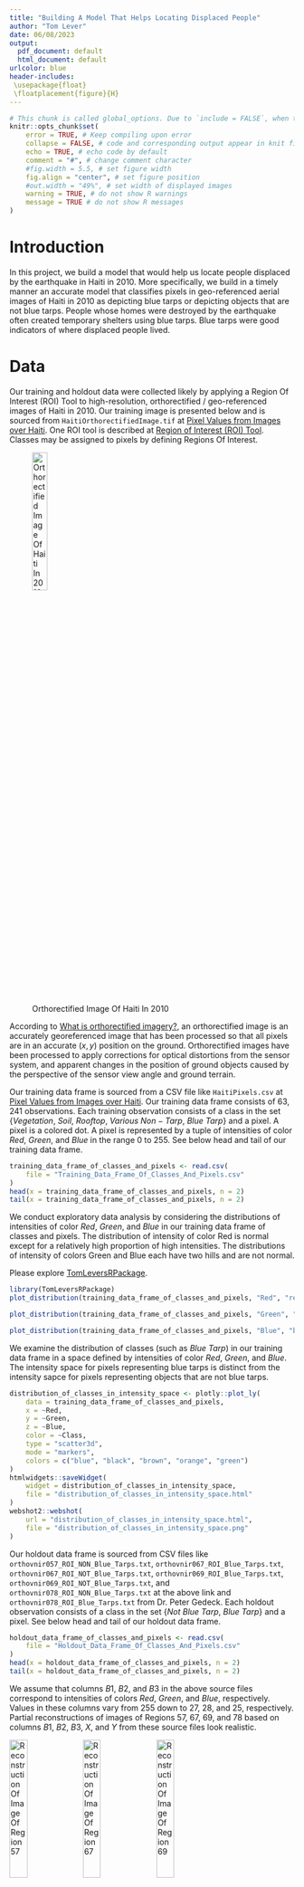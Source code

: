 ```yaml
---
title: "Building A Model That Helps Locating Displaced People"
author: "Tom Lever"
date: 06/08/2023
output:
  pdf_document: default
  html_document: default
urlcolor: blue
header-includes:
 \usepackage{float}
 \floatplacement{figure}{H}
---
```


<!--- Below are global settings for knitr. You can override any of them by adding the changes to individual chunks --->
```r
# This chunk is called global_options. Due to `include = FALSE`, when the document is rendered, the chunk will be executed, but the results and code will not be included in the rendered document
knitr::opts_chunk$set(
    error = TRUE, # Keep compiling upon error
    collapse = FALSE, # code and corresponding output appear in knit file in separate blocks
    echo = TRUE, # echo code by default
    comment = "#", # change comment character
    #fig.width = 5.5, # set figure width
    fig.align = "center", # set figure position
    #out.width = "49%", # set width of displayed images
    warning = TRUE, # do not show R warnings
    message = TRUE # do not show R messages
)
```

# Introduction

In this project, we build a model that would help us locate people displaced by the earthquake in Haiti in $2010$. More specifically, we build in a timely manner an accurate model that classifies pixels in geo-referenced aerial images of Haiti in $2010$ as depicting blue tarps or depicting objects that are not blue tarps. People whose homes were destroyed by the earthquake often created temporary shelters using blue tarps. Blue tarps were good indicators of where displaced people lived.

# Data

Our training and holdout data were collected likely by applying a Region Of Interest (ROI) Tool to high-resolution, orthorectified / geo-referenced images of Haiti in 2010. Our training image is presented below and is sourced from `HaitiOrthorectifiedImage.tif` at [Pixel Values from Images over Haiti](https://www.kaggle.com/datasets/billbasener/pixel-values-from-images-over-haiti?datasetId=1899167). One ROI tool is described at [Region of Interest (ROI) Tool](https://www.l3harrisgeospatial.com/docs/regionofinteresttool.html). Classes may be assigned to pixels by defining Regions Of Interest.

![Orthorectified Image Of Haiti In 2010](Screenshot_Of_Orthorectified_Image_Of_Haiti_In_2010.png){#id .class height=25%}

According to [What is orthorectified imagery?](https://www.esri.com/about/newsroom/insider/what-is-orthorectified-imagery/), an orthorectified image is an accurately georeferenced image that has been processed so that all pixels are in an accurate $(x, y)$ position on the ground. Orthorectified images have been processed to apply corrections for optical distortions from the sensor system, and apparent changes in the position of ground objects caused by the perspective of the sensor view angle and ground terrain.

Our training data frame is sourced from a CSV file like `HaitiPixels.csv` at [Pixel Values from Images over Haiti](https://www.kaggle.com/datasets/billbasener/pixel-values-from-images-over-haiti?datasetId=1899167). Our training data frame consists of $63,241$ observations. Each training observation consists of a class in the set $\{Vegetation, \ Soil, \ Rooftop, \ Various \ Non-Tarp, \ Blue \ Tarp\}$ and a pixel. A pixel is a colored dot. A pixel is represented by a tuple of intensities of color $Red$, $Green$, and $Blue$ in the range $0$ to $255$. See below head and tail of our training data frame.

```r
training_data_frame_of_classes_and_pixels <- read.csv(
    file = "Training_Data_Frame_Of_Classes_And_Pixels.csv"
)
head(x = training_data_frame_of_classes_and_pixels, n = 2)
tail(x = training_data_frame_of_classes_and_pixels, n = 2)
```

We conduct exploratory data analysis by considering the distributions of intensities of color $Red$, $Green$, and $Blue$ in our training data frame of classes and pixels. The distribution of intensity of color Red is normal except for a relatively high proportion of high intensities. The distributions of intensity of colors Green and Blue each have two hills and are not normal.

Please explore [TomLeversRPackage](https://github.com/tslever/Tom_Levers_Public_Git_Repository/tree/main/R/TomLeversRPackage).

```r
library(TomLeversRPackage)
plot_distribution(training_data_frame_of_classes_and_pixels, "Red", "red")
```

```r
plot_distribution(training_data_frame_of_classes_and_pixels, "Green", "green")
```

```r
plot_distribution(training_data_frame_of_classes_and_pixels, "Blue", "blue")
```

We examine the distribution of classes (such as $Blue \ Tarp$) in our training data frame in a space defined by intensities of color $Red$, $Green$, and $Blue$. The intensity space for pixels representing blue tarps is distinct from the intensity sapce for pixels representing objects that are not blue tarps.

```r
distribution_of_classes_in_intensity_space <- plotly::plot_ly(
    data = training_data_frame_of_classes_and_pixels,
    x = ~Red,
    y = ~Green,
    z = ~Blue,
    color = ~Class,
    type = "scatter3d",
    mode = "markers",
    colors = c("blue", "black", "brown", "orange", "green")
)
htmlwidgets::saveWidget(
    widget = distribution_of_classes_in_intensity_space,
    file = "distribution_of_classes_in_intensity_space.html"
)
webshot2::webshot(
    url = "distribution_of_classes_in_intensity_space.html",
    file = "distribution_of_classes_in_intensity_space.png"
)
```

Our holdout data frame is sourced from CSV files like `orthovnir057_ROI_NON_Blue_Tarps.txt`, `orthovnir067_ROI_Blue_Tarps.txt`, `orthovnir067_ROI_NOT_Blue_Tarps.txt`, `orthovnir069_ROI_Blue_Tarps.txt`, `orthovnir069_ROI_NOT_Blue_Tarps.txt`, and `orthovnir078_ROI_NON_Blue_Tarps.txt` at the above link and `orthovnir078_ROI_Blue_Tarps.txt` from Dr. Peter Gedeck. Each holdout observation consists of a class in the set $\{Not \ Blue \ Tarp, \ Blue \ Tarp\}$ and a pixel. See below head and tail of our holdout data frame.

```r
holdout_data_frame_of_classes_and_pixels <- read.csv(
    file = "Holdout_Data_Frame_Of_Classes_And_Pixels.csv"
)
head(x = holdout_data_frame_of_classes_and_pixels, n = 2)
tail(x = holdout_data_frame_of_classes_and_pixels, n = 2)
```

We assume that columns $B1$, $B2$, and $B3$ in the above source files correspond to intensities of colors $Red$, $Green$, and $Blue$, respectively. Values in these columns vary from $255$ down to $27$, $28$, and $25$, respectively. Partial reconstructions of images of Regions 57, 67, 69, and 78 based on columns $B1$, $B2$, $B3$, $X$, and $Y$ from these source files look realistic.

![Reconstruction Of Image Of Region 57](./Holdout_Data/Region_57.png){#id .class height=25%}
![Reconstruction Of Image Of Region 67](./Holdout_Data/Region_67.png){#id .class height=25%}
![Reconstruction Of Image Of Region 69](./Holdout_Data/Region_69.png){#id .class height=25%}
![Reconstruction Of Image Of Region 78](./Holdout_Data/Region_78.png){#id .class height=25%}

We conduct exploratory data analysis by considering the distributions of intensities of color $Red$, $Green$, and $Blue$ in our holdout data frame of classes and pixels. The distributions of intensity of colors $Red$, $Green$ and $Blue$ are roughly normal and broad except for long right tails and relatively high proportions of high intensities.

```r
number_of_training_observations <- nrow(training_data_frame_of_classes_and_pixels)
number_of_holdout_observations <- nrow(holdout_data_frame_of_classes_and_pixels)
vector_of_random_indices <- sample(
    x = 1:number_of_holdout_observations,
    size = number_of_training_observations
)
slice_of_holdout_data_frame <- holdout_data_frame_of_classes_and_pixels[vector_of_random_indices, ]
plot_distribution(slice_of_holdout_data_frame, "Red", "red")
```

```r
plot_distribution(slice_of_holdout_data_frame, "Green", "green")
```

```r
plot_distribution(slice_of_holdout_data_frame, "Blue", "blue")
```

We examine the distribution of classes (such as $Blue \ Tarp$) in our holdout data frame in a space defined by intensities of color $Red$, $Green$, and $Blue$. The intensity space for pixels representing blue tarps is distinct from the intensity sapce for pixels representing objects that are not blue tarps.

```r
distribution_of_classes_in_intensity_space <- plotly::plot_ly(
    data = slice_of_holdout_data_frame,
    x = ~Red,
    y = ~Green,
    z = ~Blue,
    color = ~Class,
    type = "scatter3d",
    mode = "markers",
    colors = c("blue", "black", "brown", "orange", "green")
)
htmlwidgets::saveWidget(
    widget = distribution_of_classes_in_intensity_space,
    file = "distribution_of_classes_in_intensity_space.html"
)
webshot2::webshot(
    url = "distribution_of_classes_in_intensity_space.html",
    file = "distribution_of_classes_in_intensity_space.png"
)
```

The proportion of training observations that correspond to blue tarps is about $25$ times the proportion of holdout observations that correspond to blue tarps.

```r
number_of_training_observations_corresponding_to_blue_tarps <- log(nrow(
    training_data_frame_of_classes_and_pixels[
        training_data_frame_of_classes_and_pixels$Class == "Blue Tarp",
    ]
))
number_of_holdout_observations_corresponding_to_blue_tarps <- log(nrow(
    holdout_data_frame_of_classes_and_pixels[
        holdout_data_frame_of_classes_and_pixels$Class == "Blue Tarp",
    ]
))
proportion_of_training_observations_that_correspond_to_blue_tarps <- 
    number_of_training_observations_corresponding_to_blue_tarps /
    number_of_training_observations
proportion_of_holdout_observations_that_correspond_to_blue_tarps <-
    number_of_holdout_observations_corresponding_to_blue_tarps /
    number_of_holdout_observations
proportion_of_training_observations_that_correspond_to_blue_tarps /
    proportion_of_holdout_observations_that_correspond_to_blue_tarps
```

# Methods

## Choosing A Binary Classifier

Since the intensity space for pixels representing blue tarps is distinct from the intensity space for pixels representing objects that are not blue tarps, we consider our optimal model to be a binary classifier that classifies pixels as depicting blue tarps or depicting objects that are not blue tarps. We may ignore non-binary classifiers that predict probabilities for all classes and may be used to locate pixels that more likely depict blue tarps than objects that are not blue tarps.

## Choosing A Performance Metric

A threshold is a probability. A model classifies a pixel as representing a blue tarp if the probability that the pixel represents a blue tarp that the model predicts is greater than the threshold. False Positive Rate (FPR) is the ratio of false positives to actual negatives. Precision / Positive Predictive Value (PPV) is the ratio of true positives to predicted positives. Recall / True Positive Rate (TPR) is the ratio of true positives to actual positives. An F1 measure is the harmonic mean of PPV and TPR. A decimal of true positives is the ratio of number of true positives to total number of predictions. All of these quantities lie between $0$ and $1$.

Receiver Operator Characteristic (ROC) graphs are graphs of TPR Vs. FPR for different thresholds. According to [ROC and AUC, Clearly Explained!](https://www.youtube.com/watch?v=4jRBRDbJemM), the Area Under The Curve (AUC) of an ROC graph "makes it easy to compare one ROC curve to another" and to compare one binary classifier to another. If the AUC for one ROC curve is greater than the AUC for another ROC curve, the binary classifier with the former ROC curve is better than the binary classifier with the latter ROC curve. A given model's threshold may be tuned so that its FPR is close to $0$ and its TPR is close to $1$. We may consider maximizing ROC AUC among binary classifiers and tuning a binary classifier's thresholds to minimize the distance between the corresponding point (FPR, TPR) and (0, 1).

"People often replace the False Positive Rate with Precision... If there were lots of samples that were not [Blue Tarps] relative to the number of [Blue Tarp] samples, then Precision might be more useful than the False Positive Rate. This is because Precision does not include the number of True Negatives in its calculation, and is not effected by the imbalance. In practice, this sort of imbalance occurs when studying a rare [occurrence]. In this case, the study will contain many more [pixels not corresponding to blue tarps than corresponding to blue tarps]. We may consider maximizing PR AUC among binary classifiers and tuning a binary classifier's thresholds to minimize the distance between the corresponding point (TPR, PR) and (1, 1).

According to [Category graph: Precision-Recall vs. Threshold](https://www.ibm.com/docs/en/contentclassificatio/8.8?topic=analysis-category-graph-precision-recall-vs-threshold), "The ideal threshold setting is the highest possible recall and precision rate. This goal is not always achievable, because the higher the recall rate, the lower the precision rate, and vice versa. Setting the most appropriate threshold for a category is a trade-off between these two rates."

According to [Optimal Thresholding of Classifiers to Maximize F1 Measure](https://www.ncbi.nlm.nih.gov/pmc/articles/PMC4442797/), "The [balanced] harmonic mean of precision and recall, the F1 measure is widely used to evaluate the success of a binary classifier when one class is rare." According to [The truth of the F-measure](chrome-extension://efaidnbmnnnibpcajpcglclefindmkaj/https://www.cs.odu.edu/~mukka/cs795sum11dm/Lecturenotes/Day3/F-measure-YS-26Oct07.pdf), "the F-measure was first introduced to evaluation tasks of information extraction technology at the Fourth Message Understanding Conference (MUC-4) in 1992."

The average of two ratios (e.g., precision and recall) is the balanced harmonic mean of those two ratios. According to [Harmonic mean](https://en.wikipedia.org/wiki/Harmonic_mean), "For instance, if a vehicle travels a certain distance $d$ outbound at a speed $s_1$ (e.g., $60 \ km/h$) and returns the distance at a speed $s_2$ (e.g., $20 \ km/h$), then its average speed is the harmonic mean of $s_1$ and $s_2$ ($30 \ km/h$), not the arithmetic mean ($40 \ km/h$). The total travel time is the same as if it had traveled the whole distance at that average speed. This can be proven as follows:
$$Average \ speed \ for \ the \ entire \ journey = \frac{Total \ distance \ traveled}{Sum \ of \ time \ for \ each \ segment} = \frac{D}{T} = \frac{D}{t_1 + t_2} = \frac{2d}{\frac{d}{s_1} + \frac{d}{s_2}} = \frac{2}{\frac{1}{s_1} + \frac{1}{s_2}}$$

"[I]f each sub-trip covers the same distance, then the average speed is the [balanced] harmonic mean of [each] sub-trip speed." If one sub-trip covers a greater distance than the other sub-trip, "then a weighted harmonic mean is needed." To return to the F1 measure, if each of precision and recall has the same weight, then the F1 measure is the balanced harmonic mean of each of precision and recall. This balanced harmonic mean is
$$F1 = \frac{2}{\frac{1}{P} + \frac{1}{R}}$$

If recall has more weight than precision, then a weighted harmonic mean is needed. This weighted harmonic mean is
$$F_{w_P, \ w_R} = \frac{w_P + w_R}{\frac{w_P}{P} + \frac{w_R}{R}}$$
When searching for our optimal binary classifier, we choose as our optimal binary classifier the binary classifier with the highest F1 measure and $F_{w_P = 1, \ w_R = 1}$.

Regarding the weight of PPV and the weight of TPR, we prioritize TPR at least as much as PPV. We prioritize identifying as many pixels corresponding to blue tarps correctly as possible at least as much as having predictions that pixels correspond to blue tarps be correct. As we move toward providing resources for refugees, we may wish to prioritize identifying as many pixels corresponding to blue tarps as possible more than having predictions that pixels correspond to blue tarps be correct.

## Data Frame For Modeling

In order to build binary classifiers, we create a composite data frame of our training data frame and our holdout data frame; substitute a column of classes for a column of indicators of whether of not a pixel depicts a blue tarp; add columns corresponding to normalized intensities and intensities normalized after transforming by the natural logarithm, the square root, the square, and interactions; and divide the composite data frame into training and holdout data frames again. We normalize as opposed to standardize intensities given that distributions of intensity are not normal. We shuffle the rows in our training and holdout data frames.

```r
training_data_frame_of_indicators_and_pixels <- NULL
should_generate_training_and_holdout_data_frames_of_indicators_and_pixels <- FALSE
if (should_generate_training_and_holdout_data_frames_of_indicators_and_pixels) {
    composite_data_frame_of_classes_and_pixels <- rbind(
        training_data_frame_of_classes_and_pixels,
        holdout_data_frame_of_classes_and_pixels
    )
    number_of_training_and_holdout_observations <-
        nrow(composite_data_frame_of_classes_and_pixels)
    column_of_indicators <- rep(0, number_of_training_and_holdout_observations)
    condition <- composite_data_frame_of_classes_and_pixels$Class == "Blue Tarp"
    column_of_indicators[condition] <- 1
    factor_of_indicators <- factor(column_of_indicators)
    composite_data_frame_of_indicators_and_pixels <- data.frame(
        Indicator = factor_of_indicators,
        Normalized_Red = normalize_vector(composite_data_frame_of_classes_and_pixels[, "Red"]),
        Normalized_Green = normalize_vector(composite_data_frame_of_classes_and_pixels[, "Green"]),
        Normalized_Blue = normalize_vector(composite_data_frame_of_classes_and_pixels[, "Blue"]),
        Normalized_Natural_Logarithm_Of_Red =
            normalize_vector(log(composite_data_frame_of_classes_and_pixels[, "Red"])),
        Normalized_Natural_Logarithm_Of_Green =
            normalize_vector(log(composite_data_frame_of_classes_and_pixels[, "Green"])),
        Normalized_Natural_Logarithm_Of_Blue =
            normalize_vector(log(composite_data_frame_of_classes_and_pixels[, "Blue"])),
        Normalized_Square_Root_Of_Red =
            normalize_vector(sqrt(composite_data_frame_of_classes_and_pixels[, "Red"])),
        Normalized_Square_Root_Of_Green =
            normalize_vector(sqrt(composite_data_frame_of_classes_and_pixels[, "Green"])),
        Normalized_Square_Root_Of_Blue =
            normalize_vector(sqrt(composite_data_frame_of_classes_and_pixels[, "Blue"])),
        Normalized_Square_Of_Red =
            normalize_vector(I(composite_data_frame_of_classes_and_pixels[, "Red"]^2)),
        Normalized_Square_Of_Green =
            normalize_vector(I(composite_data_frame_of_classes_and_pixels[, "Green"]^2)),
        Normalized_Square_Of_Blue =
            normalize_vector(I(composite_data_frame_of_classes_and_pixels[, "Blue"]^2)),
        Normalized_Interaction_Of_Red_And_Green = normalize_vector(
            as.numeric(
                interaction(
                    composite_data_frame_of_classes_and_pixels$Red,
                    composite_data_frame_of_classes_and_pixels$Green
                )
            )
        ),
        Normalized_Interaction_Of_Red_And_Blue = normalize_vector(
            as.numeric(
                interaction(
                    composite_data_frame_of_classes_and_pixels$Red,
                    composite_data_frame_of_classes_and_pixels$Blue
                )
            )
        ),
        Normalized_Interaction_Of_Green_And_Blue = normalize_vector(
            as.numeric(
                interaction(
                    composite_data_frame_of_classes_and_pixels$Green,
                    composite_data_frame_of_classes_and_pixels$Blue
                )
            )
        )
    )
    training_data_frame_of_indicators_and_pixels <- 
        composite_data_frame_of_indicators_and_pixels[1:number_of_training_observations, ]
    holdout_data_frame_of_indicators_and_pixels <-
        composite_data_frame_of_indicators_and_pixels[
            (number_of_training_observations + 1):
            number_of_training_and_holdout_observations,
        ]
    set.seed(1)
    vector_of_random_indices <- sample(1:number_of_training_observations)
    training_data_frame_of_indicators_and_pixels <-
        training_data_frame_of_indicators_and_pixels[vector_of_random_indices, ]
    set.seed(1)
    vector_of_random_indices <- sample(1:number_of_holdout_observations)
    holdout_data_frame_of_indicators_and_pixels <-
        holdout_data_frame_of_indicators_and_pixels[vector_of_random_indices, ]
    write.csv(
        training_data_frame_of_indicators_and_pixels,
        "Training_Data_Frame_Of_Indicators_And_Pixels.csv",
        row.names = FALSE
    )
    write.csv(
        holdout_data_frame_of_indicators_and_pixels,
        "Holdout_Data_Frame_Of_Indicators_And_Pixels.csv",
        row.names = FALSE
    )
} else {
    training_data_frame_of_indicators_and_pixels <-
        read.csv("Training_Data_Frame_Of_Indicators_And_Pixels.csv", header = TRUE)
    training_data_frame_of_indicators_and_pixels$Indicator <-
        factor(training_data_frame_of_indicators_and_pixels$Indicator)
    holdout_data_frame_of_indicators_and_pixels <-
        read.csv("Holdout_Data_Frame_Of_Indicators_And_Pixels.csv", header = TRUE)
    holdout_data_frame_of_indicators_and_pixels$Indicator <-
        factor(holdout_data_frame_of_indicators_and_pixels$Indicator)
}
t(training_data_frame_of_indicators_and_pixels[1, ])
```

## Grid Search

### Dimensions

#### First Dimension: Type Of Classifier

We conduct a grid search for an optimal binary classifier according to the $F1 measure$. The primary dimension of our grid is type of classifier. We compare Logistic Regression (LR), Logistic Ridge Regression (LRR), Linear Discriminant Analysis (LDA), Quadratic Discriminant Analysis (QDA), K Nearest Neighbors (KNN), Random Forest (RF), and Support-Vector Machine (SVM) classifiers. Generally speaking, LR, LRR, LDA, and QDA classifiers are relatively inflexible with high bias and low variance; KNN, RF, and SVM classifiers are relatively flexible with low bias and high variance. KNN classifiers may be flexible when $K$ is approximately $1$ or inflexible as $K$ approaches the number of observations in our training data set $n$.

#### Second Dimension: Set Of Predictive Terms

The secondary dimension of our grid is the set of predictive terms. We consider classifiers with the terms in the above output other than $Indicator$. Per University Of Virginia courses Linear Models For Data Science and Introduction To Statistical Learning, these predictive terms involve common transformations of predictors.

#### Third Dimension: Value Of Primary Hyperparameter

The third dimension of our grid is value of primary hyperparameter. For LRR classifiers, the primary hyperparameter is $\lambda$. LRR classifiers are penalized for inclusion of predictive terms proportionally to $\lambda$; setting $\lambda$ to be greater than $0$ may decrease the variance and increase the performance of LRR classifiers.

For KNN classifiers, the primary hyperparameter is $K$. The class of a test observation depends on determining the classes of the $K$ nearest neighboring observations in the training data set. A KNN classifier with $K = 1$ is relatively flexible with low bias and high variance; such a model may overfit the training data and identify patterns with performance that is less than ideal. A KNN classifier with $K = n$ predicts that all observations have one class and has high bias and low variance. A KNN classifier with $1 < K < n$ may perform best.

For RF classifiers, the primary hyperparameter is $mtry$, the number of variables randomly sampled as candidates at each split / fraction of features available at each split. According to Dr. Bill Basener, "by selecting only some of the features for each split, we make our trees to be different from each other. We're creating more variety among our trees and are decorrelating the trees... [mtry] is probably the most important parameter... for a random forest. And the way this works: A lower fraction creates more decorrelation among the trees. So the trees are more different. But it also creates lower accuracy in the individual trees because they don't have as many parameters to select from for their classification. And so there's a bit of a tradeoff there."

For SVM classifiers, the primary hyperparameter is cost $C$. According to *An Introduction to Statistical Learning$ (James et al. 2023), "Cost $C$ is a nonnegative tuning parameter... $C$ determines the number of severity of the violations to the margin (and to the hyperplane) that we will tolerate. We can think of $C$ as a budget for the amount that the margin can be violated by the $n$ observations. If $C = 0$ then there is no budget for violations to the margin... For $C > 0$ no more than $C$ observations can be on the wrong side of the hyperplane... As the budget $C$ increases, we become more tolerant of violations to the margin, and so the margin will widen. Conversely, as $C$ decreases, we become less tolerant of violations to the margin and so the margin narrows...

$C$ controls the bias-variance trade-off of a support-vector [machine]. When $C$ is small, we seek narrow margins that are rarely violated; this amounts to a classifier that is highly fit to the data, which may have low bias but high variance. On the other hand, when $C$ is larger, the margin is wide and we allow more violations to it; this amounts to fitting the data less hard and obtaining a classifier that is potentially more biased but may have lower variance...

When the tuning parameter $C$ is large, then the margin is wide, many observations violate the margin, and so there are many support vectors. In this case, many observations are involved in determining the hyperplane. This classifier has low variance (since many observations are support vectors) but potentially high bias. In contrast, if $C$ is small, then there will be fewer support vectors and hence the resulting classifier will have low bias but high variance...

When $C$ is large, then there is a high tolerance for observations being on the wrong side of the margin, and so the margin will be large. As $C$ decreases, the tolerance for observations being on the wrong side of the margin decreases, and the margin narrows."

#### Fourth Dimension: Value Of Secondary Hyperparameter

The fourth dimension of our grid is value of secondary hyperparameter. For RF classifiers, the secondary hyperparameter is $ntree$, the number of trees that we want to create. According to Dr. Basener, "And what is the effect of this parameter? So the more trees [you] have the more accuracy you get, but up to a point. Typically, you'll get a lot of increase when you go from $1$ to $2$ to $10$ or $20$ trees, and then you'll increase more up to $100$. But at some point, increasing doesn't give you any more accuracy. So that may be at $500$ that you don't want to create any more trees, or $2000$ you have enough trees. It depends a lot of how complicated of a decision you need to make, how complicated your space is, how many features you have, how much data you have." According to Dr. Gedeck, "a good rule of thumb is that usually from $100$ trees onward, not much happens."

For SVM classifiers, the secondary hyperparameter is degree $d$ for classifiers with polynomial kernels and $\gamma$ for classifiers with radial kernels. According to *An Introduction to Statistical Learning*, "It can be shown that... The linear support vector classifier can be represented as
$$f(x) = \beta_0 + \sum_{i = 1}^n \left[\alpha_i \langle x, x_i\rangle\right]$$
where there are $n$ parameters $\alpha_i$, one per training observation."

According to Dr. Basener, "we can take this hold framework and instead of using the inner product there, we can replace that by what's called a kernel. And so it's a way of measuring distance between two points: between $x$, a new observation, and each $x_i$ in our training set. And so we can use what's called the linear kernel
$$K\left(x_i, x_{i'}\right) = \sum_{j = 1}^p \left[x_{ij} x_{i'j}\right]$$
, which is [the inner product in] the linear support vector classifier. We can use a polynomial kernel of degree [d]
$$K\left(x_i, x_{i'}\right) = \left(1 + \sum_{j = 1}^p \left[x_{ij} x_{i'j}\right]\right)^d$$
So all we're doing is replacing th[e inner product] with one of these functions here. So [there's] a polynomial kernel of degree $d$ or what's called a radial kernel
$$K\left(x_i, x_{i'}\right) = \exp\left\{-\gamma \sum_{j = 1}^p \left[\left(x_{ij} - x_{i'j}\right)^2\right]\right\}$$
And this is a common kernel to use. It's also called a radial basis function... So this is an exponential. Let's think about this function. There's an exponential of [a scaled] distance between the two points squared. So this is going to give some sort of bell-shaped curve and that $\gamma$ tells us how quickly that bell-shaped curve drops off."

#### Fifth Dimension: Value Of Threshold

The fifth dimension of our grid is value of threshold. Varying the threshold according to which a classifier classifies an observations as corresponding to a blue tarp or not will result in different numbers of false negatives, false positives, true negatives, and true positives and different F1 measures. We seek to maximize F1 measure.

### Cross Validation

According to *An Introduction to Statistical Learning (Second Edition)* by James et al., for models with categorical responses such as binary classifiers, "$k$-fold cross validation involves randomly dividing a set of observations into $k$ groups, or folds, of approximately equal size. The first fold is treated as a validation set, and the method is fit on the remaining $k - 1$ folds." A performance metric like F1 measure is "computed on the observations in the held-out fold. This procedure is repeated $k$ times; each time, a different group of observations is treated as a validation set. This process results in $k$ estimates of the" performance metric, $F_1, F_2, ..., F_k$. "The $k$-fold cross validation estimate is computed by averaging these values".

"[W]e are interested only in the location of the [maximum] point in the estimated test [F1 measure] curve. This is because we might be performing cross-validation on a number of statistical learning methods, or on a single method using different [hyperparameters], in order to identify the method that results in the [highest F1 measure. D]espite the fact that they sometimes [misestimate] the true test [F1 measure, most] of the CV curves [of F1 measure vs. threshold] come close to identifying the correct [threshold] corresponding to the [highest F1 measure]."

"[T]here is some variability in the CV estimates as a result of the variability in how the observations are divided into ten folds. But this variability is typically much lower than the variability in the test [F1 measures] that result from the validation set approach."

As described below, we apply cross validation to averaging performance metrics and choosing $\lambda$ for LRR classifiers, $K$ for KNN classifiers, and $C$ and $\gamma$ for SVM classifiers. We apply cross validation to averaging performance metrics using `rsample::vfold_cv`. We use `vfold_cv` by passing `vfold_cv` our training data frame of indicators and pixels, and specifications of numbers of partitions of the data set and times to repeat $v$-fold partitioning. We apply cross validation to choosing $\lambda$, $K$, and $C$ and $\gamma$ using `caret::train` by passing `train` a `caret::trainControl` constructed with `method = "cv"`.

### Bidirectional Selection

To search for an optimal LR classifier, we perform bidirectional selection. For each formula, we perform $10$-fold cross validation. For each fold, we record $100$ thresholds and corresponding performance metrics including F1 measure. For each formula, we record $100$ thresholds and corresponding average performance metrics. For each formula, we find the maximum average F1 measure. For each formula, we choose the threshold that yields the highest maximum average F1 measure. We choose the LR classifier with the formula and threshold with the highest maximum average F1 measure. For our optimal LR classifier with optimal formula and optimal threshold, we provide a plot of Average Performance Metrics Vs. Threshold, a Precision-Recall Curve, an ROC curve, and a data frame of optimal performance metrics.

To describe bidirectional selection in detail, we determine the maximum average F1 measure for LR classifiers with formula $Indicator \sim normalize(Red)$. Similarly, we calculate the maximum average F1 measure for LR classifiers with formula $Indicator \sim normalize(Green), Indicator \sim normalize(Blue), ..., Indicator \sim normalize\left(Green : Blue\right)$. The classifiers with formula $Indicator \sim normalize(Blue^2)$ have the highest maximum average F1 measure of $0.446$. We consider the maximum average F1 measures for LR classifiers with formulas $Indicator \sim normalize(Blue^2) + normalize(Red), ..., Indicator \sim normalize(Blue^2) + normalize(Green : Blue)$. The classifiers with formula $Indicator \sim normalize(Blue^2) + normalize(Red^2)$ have the highest maximum average F1 measure of $0.912$. Since we have already considered the maximum average F1 measures for classifiers with formulas $Indicator \sim normalize(Red^2)$ and $Indicator \sim normalize(Blue^2)$, we do not drop the other predictor and do not consider the F1 measures of these classifiers. We consider the maximum average F1 measures for classifiers with formulas $Indicator \sim normalize(Blue^2) + normalize(Red^2) + normalize(Red), ..., Indicator \sim normalize(Blue^2) + normalize(Red^2) + normalize(Green:Blue)$. The classifiers with formula $Indicator \sim normalize(Blue^2) + normalize(Red^2) + normalize\left(\sqrt{Blue}\right)$ have the highest maximum average F1 measure of $0.937$. We drop predictor $normalize(Blue^2)$ and consider the maximum average F1 measure for classifiers with formula $Indicator \sim normalize(Red^2) + normalize\left(\sqrt{Blue}\right)$. These classifiers have a maximum average F1 measure of $0.903$. We choose a LR classifier with formula $Indicator \sim normalize(Blue^2) + normalize(Red^2) + normalize\left(\sqrt{Blue}\right)$.

Our optimal LR classifier has formula $Indicator \sim normalize(Blue^2) + normalize(Red^2) + normalize\left(\sqrt{Blue}\right)$. The maximum average F1 measure is $0.937$; the corresponding threshold is $0.25$.

Average accuracy is nearly $1$ for about $95$ percent of thresholds. Average F1 measure is nearly $0.937$ for thresholds between about $0.1$ and about $0.4$. Average PPV increases logarithmically. Average TPR increases linearly from a threshold of about $0.95$ to $0$. A Precision-Recall curve has an AUC of $0.984$. An ROC curve has an AUC of $0.99920$.

```r
# "glm.fit: fitted probabilities numerically 0 or 1" occurs due to predicted
# probabilities of the Logistic Regression binary classifier being close to 0 and 1.
# "collapsing to unique ’x’ values" is an artifact of MESS::auc.
set.seed(1)
summary_of_performance <- summarize_performance_of_cross_validated_classifiers(
    type_of_model = "Logistic Regression",
    formula = Indicator ~ Normalized_Square_Of_Blue + Normalized_Square_Of_Red + Normalized_Square_Root_Of_Blue,
    data_frame = training_data_frame_of_indicators_and_pixels
)
```

```r
summary_of_performance$plot_of_performance_metrics_vs_threshold
```

```r
summary_of_performance$PR_curve
summary_of_performance$ROC_curve
t(summary_of_performance$data_frame_of_optimal_performance_metrics)
data_frame_of_fold_ids_and_maximum_F1_measures_for_Logistic_Regression <- 
    summary_of_performance$data_frame_of_fold_ids_and_maximum_F1_measures
```

To search for an optimal LRR classifier, we perform bidirectional selection as above. Unfortunately, bidirectional selection from predictor $normalize(Blue^2)$ results ultimately classifiers with formula $Indicator ~ normalize(Blue^2) + normalize(Green:Blue) + normalize(\ln(Blue))$ and maximum average F1 measure $0.447$. We conduct an exhaustive search for optimal classifiers with a formula with two predictors; the optimal classifiers have formula $Indicator ~ normalize(\ln(Blue)) + normalize(\sqrt(Red)) + normalize(\ln(Green)) + normalize(\ln(Red))$. We perform bidirectional selection using this formula as a baseline.

For a given formula, before cross validation, we search for one value of hyperparameter $\lambda$. We use `caret::train` to choose $\lambda = 0.000123$ for all of our LRR classifiers. According to the [documentation for `caret::train`](https://www.rdocumentation.org/packages/caret/versions/4.47/topics/train), `caret::train` "sets up a grid of tuning parameters for a number of classification and regression routines, fits each model, and calculates a resampling based performance measure". Our inputs include our formula specifying response and predictive terms, our training data frame of indicators and pixels, the method "glmnet", the metric "F1_measure", a `trainControl` object, and a data frame containing one row for each combination of $\alpha = 0$ and value of $\lambda$ to be evaluated. We construct the `trainControl` object with method "cv" denoting resampling method Cross Validation and summary function `calculate_F1_measure` to compute F1 measures across resamples. $\alpha = 0$ indicates a combination of ridge regression and lasso regression that is effectively ridge regression.

$\lambda$ is a constant that determines the importance of squares of coefficients to the quantity to be minimized when conducting LRR. We may use `glmnet::glmnet` to choose a sequence of values of $lambda$ to be evaluated. According to the [documentation for `glmnet::glmnet`](https://www.rdocumentation.org/packages/glmnet/versions/4.1-7/topics/glmnet), `glmnet` fits "a generalized linear model via penalized maximum likelihood." Our inputs include a matrix of the values of the predictive terms in our data frame of indicators and pixels, a vector of response values, an indication that the generalized linear model is a LR model, and $alpha = 0$.

Unfortunately, `glmnet` chooses a sequence of values of $lambda$ with a minimum of $0.0035$. `caret::train` considers the optimal value of $\lambda$ to be this minimum. We assume that the true optimal value of $lambda$ is less than $0.0035$. We use `glmnet::cv.glmnet` to graph $Misclassification \ Error Vs. ln(\lambda)$ for $-9 < ln(-\lambda) < -8$. Misclassification error is an approximation of F1 measure. Our software fails to provide graphs of Performance Metrics Vs. Threshold and PR and ROC curves for some values of $ln(\lambda)$ less than $-9$. We assume that the optimal value of $\lambda$ is less than $exp(-9) = 0.000123$.

Our optimal LRR classifier has formula $Indicator \sim normalize(\ln(Blue)) + normalize(\sqrt{Red}) + normalize\left(\ln(Green)\right) + normalize(\ln(Red))$. Our optimal value for $\lambda$ is $0.000123$; the maximum average F1 measure is $0.938$; the corresponding threshold is $0.18$.

Average accuracy is nearly $1$ for about $87.5$ percent of thresholds but in general is not quite as good as for our optimal LR classifier. Average F1 measure is nearly $0.938$ for maybe $11$ percent of thresholds; the maximum average F1 measure is slightly higher than that for our optimal LR classifier but about the maximum for far fewer thresholds. Average PPV increases logarithmically. From about a threshold of $0.14$ PPV is greater than that for our optimal LR classifier. Average TPR increases in the manner of $y = sqrt(x)$ from a threshold of about $1$ to $0$. Average TPR is generally less than that for our optimal LR classifier. We prioritize TPR over precision but under F1 measure. A Precision-Recall curve has an AUC of $0.982$. An ROC curve has an AUC of $0.99923$. The PR AUC is less than that for our optimal LR classifier; the ROC AUC is greater than that for our optimal LR classifier.

```r
formula <-
    Indicator ~
        Normalized_Natural_Logarithm_Of_Blue +
        Normalized_Square_Root_Of_Red +
        Normalized_Natural_Logarithm_Of_Green +
        Normalized_Natural_Logarithm_Of_Red
full_model_matrix <-
    model.matrix(object = formula, data = training_data_frame_of_indicators_and_pixels)[, -1]
sequence_of_lambda_values <- exp(seq(-9, -8, length = 100))
set.seed(1)
the_cv.glmnet <- glmnet::cv.glmnet(
    x = full_model_matrix,
    y = training_data_frame_of_indicators_and_pixels$Indicator,
    family = "binomial",
    type.measure = "class",
    alpha = 0,
    lambda = sequence_of_lambda_values
)
data_frame <- data.frame(
    lambda = the_cv.glmnet$lambda,
    misclassification_error_rate = the_cv.glmnet$cvm,
    maximum_misclassification_error_rate = the_cv.glmnet$cvup,
    minimum_misclassification_error_rate = the_cv.glmnet$cvlo
)
library(ggplot2)
the_ggplot <- ggplot(
    data = data_frame,
    mapping = aes(
        x = lambda,
        y = misclassification_error_rate,
        ymin = minimum_misclassification_error_rate,
        ymax = maximum_misclassification_error_rate
    )
) +
    geom_point() +
    scale_x_log10() +
    geom_errorbar() +
   labs(
    x = "lambda",
    y = "Misclassification Error Rate",
    title = "Misclassification Error Rate Vs. lambda"
   ) +
   theme(
    plot.title = element_text(hjust = 0.5, size = 11),
   )
print(the_ggplot)
optimal_lambda <- the_cv.glmnet$lambda.min
optimal_lambda
summary_of_performance <- summarize_performance_of_cross_validated_classifiers(
    type_of_model = "Logistic Ridge Regression",
    formula = formula,
    data_frame = training_data_frame_of_indicators_and_pixels,
    optimal_lambda = optimal_lambda
)
```

```r
summary_of_performance$plot_of_performance_metrics_vs_threshold
```

```r
summary_of_performance$PR_curve
summary_of_performance$ROC_curve
t(summary_of_performance$data_frame_of_optimal_performance_metrics)
```

To search for an optimal LDA classifier, we perform bidirectional selection as above. Our optimal LDA classifier has formula $Indicator \sim normalize(Blue) + normalize(Red^2) + normalize\left(Green^2\right)$. The maximum average F1 measure is $0.891$; the corresponding threshold is $0.69$.

Average accuracy is nearly $1$ for about $25$ percent of thresholds and in general is not quite as good as that for our LR classifier or that for our optimal LRR classifier. Average F1 measure is nearly $0.891$ for maybe $6$ percent of thresholds; the maximum average F1 measure is lower than those for our optimal LR and LRR classifiers. The maximum average F1 measure is about $0.891$ for a smaller proportion of thresholds than the similar proportions of thresholds for our optimal LR and LRR classifiers. Average PPV increases logarithmically from a threshold of about $0$ to our optimal threshold of $0.69$, at which point average PPV jumps up to $1$. From about a threshold of $0.69$ PPV is greater than that for our optimal LR classifier and equal to that for our optimal LRR classifier. For thresholds lower than our optimal threshold of $0.69$ PPV is less than those for our optimal LR and LRR classifiers. Average TPR generally has a similar trend and is less than that for our optimal LR classifier. Average TPR is generally less than that for our optimal LRR classifier for thresholds less than $0.43$ and greater than that for our optimal LRR classifier for thresholds greater than $0.43$. We prioritize TPR over precision but under F1 measure. A Precision-Recall curve has an AUC of $0.904$. An ROC curve has an AUC of $0.949$. These AUC's are less than those for our optimal LR and LRR classifiers.

```r
summary_of_performance <- summarize_performance_of_cross_validated_classifiers(
    type_of_model = "LDA",
    formula = Indicator ~ Normalized_Blue + Normalized_Square_Of_Red + Normalized_Square_Of_Green,
    data_frame = training_data_frame_of_indicators_and_pixels
)
```

```r
summary_of_performance$plot_of_performance_metrics_vs_threshold
```

```r
summary_of_performance$PR_curve
summary_of_performance$ROC_curve
t(summary_of_performance$data_frame_of_optimal_performance_metrics)
```

To search for an optimal QDA classifier, we perform bidirectional selection as above. Our optimal QDA classifier has formula $Indicator \sim normalize\left(Blue\right) + normalize\left(Red^2\right) + normalize\left(Red:Blue\right)$. The maximum average F1 measure is $0.914$; the corresponding threshold is $0.19$.

Average accuracy is nearly $1$ for about $90$ percent of thresholds but in general is not quite as good as that for our optimal LR classifiers. Average accuracy is better than that for our optimal LRR and LDA classifiers. Average F1 measure is nearly $0.914$ for 58 percent of thresholds; the maximum average F1 measure is lower than that for our optimal LR and LRR classifiers but higher than that for our optimal LDA classifiers. Average PPV increases logarithmically. In general PPV is greater than that for our optimal LR classifiers. PPV is greater than that for our optimal LRR classifiers for thresholds less than $0.38$ and less than that for our optimal LRR classifiers for thresholds greater than $0.38. PPV is greater than that for our optimal LDA classifiers for thresholds less than $0.69$ and less than that for our optimal LDA classifiers for thresholds greater than $0.69$. Average TPR decreases in the manner of $y = -tan(x)$. In general TPR is less than that for our LR classifiers and greater than that for our LRR and LDA classifiers. We prioritize TPR over precision but under F1 measure. A Precision-Recall curve has an AUC of $0.959$. An ROC curve has an AUC of $0.984$. These AUC's are less than those for our optimal LR and LRR classifiers but greater than that for our optimal LDA classifiers.

```r
summary_of_performance <- summarize_performance_of_cross_validated_classifiers(
    type_of_model = "QDA",
    formula = Indicator ~ Normalized_Blue + Normalized_Square_Of_Red + Normalized_Interaction_Of_Red_And_Blue,
    data_frame = training_data_frame_of_indicators_and_pixels
)
```

```r
summary_of_performance$plot_of_performance_metrics_vs_threshold
```

```r
summary_of_performance$PR_curve
summary_of_performance$ROC_curve
t(summary_of_performance$data_frame_of_optimal_performance_metrics)
```

To search for an optimal KNN classifier, we perform bidirectional selection as above.

For a given formula, before cross validation, we search for one value of hyperparameter $K$. We use `caret::train` to choose $K = 1$ for all of our KNN classifiers. According to the [documentation for `caret::train`](https://www.rdocumentation.org/packages/caret/versions/4.47/topics/train), `caret::train` "sets up a grid of tuning parameters for a number of classification and regression routines, fits each model, and calculates a resampling based performance measure". Our inputs include our formula specifying response and predictive terms, our training data frame of indicators and pixels, the method "knn", the metric "F1_measure", a `trainControl` object, and a data frame containing one row for each value of $K$ to be evaluated. Dr. Gedeck recommended evaluating $K \in [1, 25]$. We construct the `trainControl` object with method "cv" denoting resampling method cross validation and summary function `calculate_F1_measure` to compute F1 measures across resamples. $K$ is a constant that determines the number of neighboring training observations used to determine the probability that a testing observation corresponds to a blue tarp.

See below graph of average F1 measure vs. $K$ for $10$ cross-validated KNN classifiers trained on the training data frame of indicators and pixels. `caret::train` chose the value of $K$ for all KNN binary classifiers corresponding to the maximum average F1 measure.

Our optimal $KNN$ binary classifier has formula $Indicator \sim normalize(Red:Blue) + normalize(Red) + normalize\left(\ln(Green)\right)$. The maximum average F1 measure is $0.946$; the corresponding threshold is $0.5$.

Average accuracy is nearly $1$ for all thresholds and is better than those for our optimal LR, LRR, LDA, and QDA classifiers. Average F1 measure is nearly $0.946$ for $93$ percent of thresholds; the maximum average F1 measure is higher than that for our optimal LR, LRR, LDA, and QDA classifiers. Average F1 measure, PPV, and TPR all jump to about $0.946$ for a threshold of about $0.08$. A Precision-Recall curve has an AUC of $0.948$. An ROC curve has an AUC of $0.978$. These AUC's are less than those for our optimal LR, LRR, and QDA classifiers but greater than that for our LDA classifiers.

```r
summary_of_performance <- summarize_performance_of_cross_validated_classifiers(
    type_of_model = "KNN",
    formula = Indicator ~ Normalized_Interaction_Of_Red_And_Blue + Normalized_Interaction_Of_Green_And_Blue + Normalized_Square_Root_Of_Blue,
    data_frame = training_data_frame_of_indicators_and_pixels
)
```

```r
summary_of_performance$plot_of_performance_metrics_vs_threshold
```

```r
summary_of_performance$PR_curve
summary_of_performance$ROC_curve
t(summary_of_performance$data_frame_of_optimal_performance_metrics)
data_frame_of_fold_ids_and_maximum_F1_measures_for_KNN <- 
    summary_of_performance$data_frame_of_fold_ids_and_maximum_F1_measures
```

# Performance Table

Per our [Performance Table](https://github.com/tslever/Tom_Levers_Public_Git_Repository/tree/main/UVA/4--Statistical_Learning/Disaster_Relief_Project), our KNN binary classifier with $K = 1$ and threshold $t = 0.080$ has the best optimal F1 measure and corresponding accuracy. Our KNN binary classifier has the second-best corresponding TPR, FPR, and PPV. However, our KNN binary classifier has the second-worst Area Under The Precision-Recall Curve and Area Under The ROC Curve. Our Logistic Regression binary classifier has the best Area Under The Precision-Recall Curve, Area Under The ROC Curve, and corresponding TPR. Our Logistic Regression binary classifier has the second-best corresponding optimal measure and corresponding accuracy. However, our Logistic Regression binary classifier has the worst corresponding FPR and PPV. Beautifully, our QDA binary classifier is completely middle of the road. Our Logistic Ridge Regression binary classifier is second-best in Area Under The Precision-Recall Curve and Area Under The ROC curve and second-worst in everything else. Our LDA binary classifier has the best corresponding FPR and PPV and is worst in everything else.

We calculate binary-classifier scores for each type of binary classifier. Each binary-classifier score is a weighted sum of the first $7$ colored performance metrics above it in the Performance Table.

![Performance Table](Performance_Table.png)

# Conclusions

Our KNN binary classifier has the highest binary classifier score, the highest optimal F1 measure, and the highest corresponding accuracy among our optimal binary classifiers. On these bases, we recommend our KNN binary classifier.

That being said, we determined the optimal binary classifier for each type of binary classifier based on an industry standard; i.e., the use of F1 measure. Leaders responsible for deploying resources to refugees may wish to replicate this research by choosing optimal binary classifiers for each type of binary classifier based on an F measure where PPV and TPR have different weights. Leaders may wish to choose thresholds for a binary classifier that results in greater TPR than the TPR corresponding to the maximum average F1 measure for that binary classifier. In such a case our Logistic Regression binary classifier may outperform our KNN binary classifier.

Results may improve by hybridizing our Logistic Ridge Regression binary classifier with a Logistic Lasso Regression binary classifier by specifying $alpha$ to be greater than $0$ and less than or equal to $1$. Results may improve by developing software that can find the minimum in a relatively continuous plot of F1 measure Vs. $log(\lambda)$. Results may improve by considering values of $K$ between $1$ and the number of observations in our training data frame of indicators and pixels $n$.

According to [Data Scientist Stephen Allwright](https://stephenallwright.com/good-f1-score/), "A good F1 score is dependent on the data you are working with and the use case. For example, a model predicting the occurrence of a disease would have a very different expectation than a custometer churn model. However, there is a general rule of thumb when it comes to F1 scores, which is as follows:"

- An F1 score greater than $0.9$ is very good.
- An F1 score of $0.8$ to $0.9$ is good.
- An F1 score of $0.5$ to $0.8$ is okay.
- An F1 score less than $0.5$ is not good.

All of our binary classifiers are adequately performing. Our Logistic Regression and KNN binary classifiers have a statistically insignificant difference in average maximum F1 measures. Following [Text-Mining Evaluation: Statistical Tests](chrome-extension://efaidnbmnnnibpcajpcglclefindmkaj/https://enable.unc.edu/wp-content/uploads/2018/06/7.TextMining.Evaluation.pdf), we train and test our Logistic Regression and KNN binary classifiers using $10$-fold cross validation. We use the same folds for both systems. We calculate maximum F1 measures for each held-out fold. We construct a data frame of fold ID's and maximum F1 measure for each binary classifier and fold. We calculate the average maximum F1 measures across held-out folds. We consider the difference between the average maximum F1 measures to be a test statistic. We consider an alternate hypothesis to be that our Logistic Regression binary classifier has a higher average maximum F1 measure than our KNN binary classifier for all possible test sets. We consider a null hypothesis to be that our Logistic Regression binary classifier has an equal average maximum F1 measure to that of our KNN binary classifier. We consider a $p$ value to be the probability of observing that the difference in average maximum F1 measures for a random sample / test set is greater than our test statistic. We consider our confidence level to be $CL = 0.95$ and our significance level to be $\alpha = 1 - CL = 0.05$. If the $p$ value is greater than or equal to the significance level $\alpha$, we fail to reject the null hypothesis that our Logistic Regression binary classifier has an average maximum F1 measure equal to that of our KNN binary classifier. If the $p$ value is less than or equal to the significance level $\alpha$, we reject the null hypothesis and have sufficient evidence to support the alternate hypothesis that our Logistic Regression binary classifier has an average maximum F1 measure greater than that of our KNN binary classifier.

To calculate our $p$ value, we conduct Fisher's Randomization Test. We calculate our $p$ value as the ratio of a count $C$ and a number of iterations $I$. Our count $C$ is the number of iterations $i \leq I$ for which a modified difference between an average maximum F1 measure for Logistic Regression and an average maximum F1 for KNN is greater than our test statistic. For each iteration, an average maximum F1 measure for Logistic Regression is computed effectively by tossing a fair coin for each row in our data frame of fold ID's and maximum F1 measures, if heads swapping the maximum F1 measures for the present fold, and calculating the mean of the maximum F1 measures in the column corresponding to Logistic Regression. An average maximum F1 measure for KNN is computed similarly. A modified difference between the average maximum F1 measure for Logistic Regression and the average maximum F1 measure for KNN is compared to our test statistic. If the modified difference is greater than our test statistic, count $C$ is incremented. Our $p$ value is the ratio of count $C$ and number of iterations $I$.

The $p$ value for our Logistic Regression and KNN binary classifiers is $0.4$. The probability of observing a random test statistic greater than our test statistic is $0.4$. Because our $p$ value is greater than our significance level, we cannot confidently say that our test statistic is not due to random chance. Our difference between the average maximum F1 measures of our Logistic Regression and KNN models is statistically insignificant.

```r
calculate_probability_for_randomization_test(
    data_frame_of_fold_ids_and_maximum_F1_measures_for_Logistic_Regression,
    data_frame_of_fold_ids_and_maximum_F1_measures_for_KNN
)
```

We are able to use predictive modeling tools as our data set of classes and pixels may be represented as a complete data frame of natural numbers. We are able to use classifiers as the data in column $Class$ is nominal. We are able to use binary classifiers as pixels representing blue tarps exist in a distinct subspace defined by intensities of color $Red$, $Green$, and $Blue$. We are able to normalize intensities of color $Red$, $Green$, and $Blue$.

Our data set seems particularly well-suited to the class of prediction methods Binary Classifier as our data set is complete, observations may be represented as natural numbers, class of pixel is nominal, and pixels representing blue tarps exist in a distinct subspace defined by intensities of color $Red$, $Green$, and $Blue$.

Given that according to Stephen Allwright the maximum average F1 measures of our binary classifiers are very good, our research may be very effective in terms of locating people displaced by the earthquake in Haiti in $2010$ and helping to save human life.

